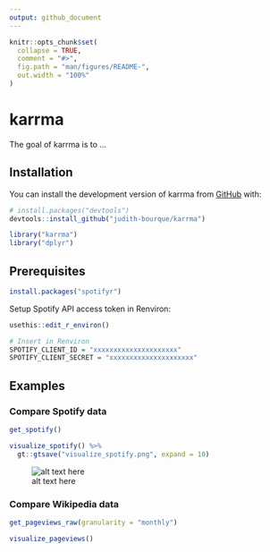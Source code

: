 ```yaml
---
output: github_document
---
```


<!-- README.md is generated from README.Rmd. Please edit that file -->

```r
knitr::opts_chunk$set(
  collapse = TRUE,
  comment = "#>",
  fig.path = "man/figures/README-",
  out.width = "100%"
)
```

# karrma

<!-- badges: start -->
<!-- badges: end -->

The goal of karrma is to ...

## Installation

You can install the development version of karrma from [GitHub](https://github.com/) with:

```r
# install.packages("devtools")
devtools::install_github("judith-bourque/karrma")
```

```r
library("karrma")
library("dplyr")
```

## Prerequisites

```r
install.packages("spotifyr")
```

Setup Spotify API access token in Renviron:

```r
usethis::edit_r_environ()

# Insert in Renviron
SPOTIFY_CLIENT_ID = "xxxxxxxxxxxxxxxxxxxxx"
SPOTIFY_CLIENT_SECRET = "xxxxxxxxxxxxxxxxxxxxx"
```

## Examples

### Compare Spotify data

```r
get_spotify()

visualize_spotify() %>% 
  gt::gtsave("visualize_spotify.png", expand = 10)
```

![alt text here](visualize_spotify.png)

### Compare Wikipedia data

```r
get_pageviews_raw(granularity = "monthly")

visualize_pageviews()
```


